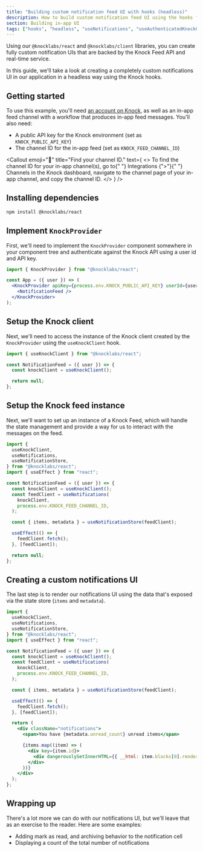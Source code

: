 ```yaml
---
title: "Building custom notification feed UI with hooks (headless)"
description: How to build custom notification feed UI using the hooks from the Knock React SDK.
section: Building in-app UI
tags: ["hooks", "headless", "useNotifications", "useAuthenticatedKnockClient"]
---
```


Using our `@knocklabs/react` and `@knocklabs/client` libraries, you can create fully custom notification UIs that are backed by the Knock Feed API and real-time service.

In this guide, we'll take a look at creating a completely custom notifications UI in our application in a headless way using the Knock hooks.

## Getting started

To use this example, you'll need [an account on Knock](https://dashboard.knock.app), as well as an in-app feed channel with a workflow that produces in-app feed messages. You'll also need:

- A public API key for the Knock environment (set as `KNOCK_PUBLIC_API_KEY`)
- The channel ID for the in-app feed (set as `KNOCK_FEED_CHANNEL_ID`)

<Callout
  emoji="🌠"
  title="Find your channel ID."
  text={
    <>
      To find the channel ID for your in-app channel(s), go to{" "}
      <span className="font-bold">Integrations</span> {">"}{" "}
      <span className="font-bold">Channels</span> in the Knock dashboard,
      navigate to the channel page of your in-app channel, and copy the channel
      ID.
    </>
  }
/>

## Installing dependencies

```bash title="Installing dependencies"
npm install @knocklabs/react
```

## Implement `KnockProvider`

First, we'll need to implement the `KnockProvider` component somewhere in your component tree and authenticate against the Knock API using a user id and API key.

```jsx title="Implement KnockProvider in your app"
import { KnockProvider } from "@knocklabs/react";

const App = ({ user }) => (
  <KnockProvider apiKey={process.env.KNOCK_PUBLIC_API_KEY} userId={user.id}>
    <NotificationFeed />
  </KnockProvider>
);
```

## Setup the Knock client

Next, we'll need to access the instance of the Knock client created by the `KnockProvider` using the `useKnockClient` hook.

```jsx title="Access the configured knockClient using useKnockClient"
import { useKnockClient } from "@knocklabs/react";

const NotificationFeed = ({ user }) => {
  const knockClient = useKnockClient();

  return null;
};
```

## Setup the Knock feed instance

Next, we'll want to set up an instance of a Knock Feed, which will handle the state management and provide a way for us to interact with the messages on the feed.

```jsx title="Create a feed store with Zustand"
import {
  useKnockClient,
  useNotifications,
  useNotificationStore,
} from "@knocklabs/react";
import { useEffect } from "react";

const NotificationFeed = ({ user }) => {
  const knockClient = useKnockClient();
  const feedClient = useNotifications(
    knockClient,
    process.env.KNOCK_FEED_CHANNEL_ID,
  );

  const { items, metadata } = useNotificationStore(feedClient);

  useEffect(() => {
    feedClient.fetch();
  }, [feedClient]);

  return null;
};
```

## Creating a custom notifications UI

The last step is to render our notifications UI using the data that's exposed via the state store (`items` and `metadata`).

```jsx title="Render items and metadata in the feed"
import {
  useKnockClient,
  useNotifications,
  useNotificationStore,
} from "@knocklabs/react";
import { useEffect } from "react";

const NotificationFeed = ({ user }) => {
  const knockClient = useKnockClient();
  const feedClient = useNotifications(
    knockClient,
    process.env.KNOCK_FEED_CHANNEL_ID,
  );

  const { items, metadata } = useNotificationStore(feedClient);

  useEffect(() => {
    feedClient.fetch();
  }, [feedClient]);

  return (
    <div className="notifications">
      <span>You have {metadata.unread_count} unread items</span>

      {items.map((item) => (
        <div key={item.id}>
          <div dangerouslySetInnerHTML={{ __html: item.blocks[0].rendered }} />
        </div>
      ))}
    </div>
  );
};
```

## Wrapping up

There's a lot more we can do with our notifications UI, but we'll leave that as an exercise to the reader. Here are some examples:

- Adding mark as read, and archiving behavior to the notification cell
- Displaying a count of the total number of notifications

